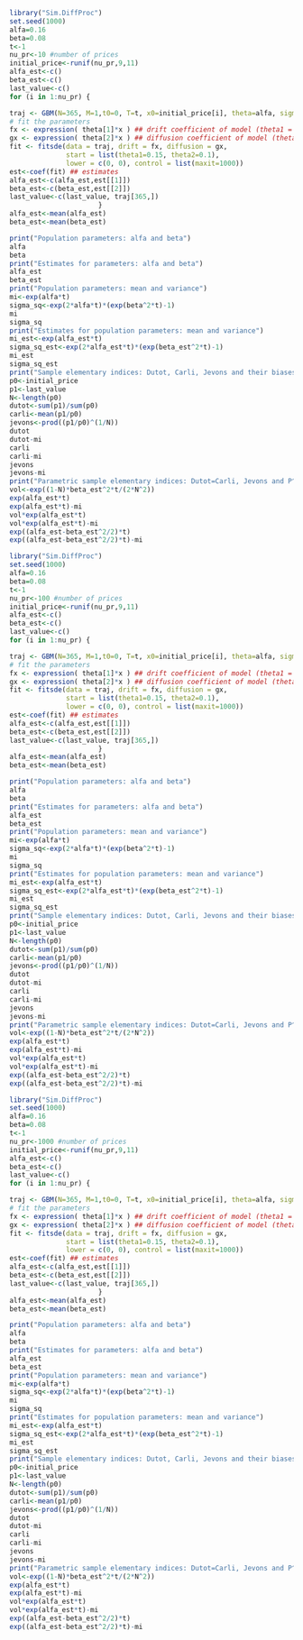 
```{r}
library("Sim.DiffProc")
set.seed(1000)
alfa=0.16
beta=0.08
t<-1
nu_pr<-10 #number of prices
initial_price<-runif(nu_pr,9,11)
alfa_est<-c()
beta_est<-c()
last_value<-c()
for (i in 1:nu_pr) {

traj <- GBM(N=365, M=1,t0=0, T=t, x0=initial_price[i], theta=alfa, sigma=beta)
# fit the parameters
fx <- expression( theta[1]*x ) ## drift coefficient of model (theta1 = theta)
gx <- expression( theta[2]*x ) ## diffusion coefficient of model (theta2 = sigma)
fit <- fitsde(data = traj, drift = fx, diffusion = gx, 
              start = list(theta1=0.15, theta2=0.1), 
              lower = c(0, 0), control = list(maxit=1000))
est<-coef(fit) ## estimates
alfa_est<-c(alfa_est,est[[1]])
beta_est<-c(beta_est,est[[2]])
last_value<-c(last_value, traj[365,])
                      }
alfa_est<-mean(alfa_est)
beta_est<-mean(beta_est)

print("Population parameters: alfa and beta")
alfa
beta
print("Estimates for parameters: alfa and beta")
alfa_est
beta_est
print("Population parameters: mean and variance")
mi<-exp(alfa*t)
sigma_sq<-exp(2*alfa*t)*(exp(beta^2*t)-1)
mi
sigma_sq
print("Estimates for population parameters: mean and variance")
mi_est<-exp(alfa_est*t)
sigma_sq_est<-exp(2*alfa_est*t)*(exp(beta_est^2*t)-1)
mi_est
sigma_sq_est
print("Sample elementary indices: Dutot, Carli, Jevons and their biases")
p0<-initial_price
p1<-last_value
N<-length(p0)
dutot<-sum(p1)/sum(p0)
carli<-mean(p1/p0)
jevons<-prod((p1/p0)^(1/N))
dutot
dutot-mi
carli
carli-mi
jevons
jevons-mi
print("Parametric sample elementary indices: Dutot=Carli, Jevons and P^J and their biases")
vol<-exp((1-N)*beta_est^2*t/(2*N^2))
exp(alfa_est*t)
exp(alfa_est*t)-mi
vol*exp(alfa_est*t)
vol*exp(alfa_est*t)-mi
exp((alfa_est-beta_est^2/2)*t)
exp((alfa_est-beta_est^2/2)*t)-mi


```

```{r}
library("Sim.DiffProc")
set.seed(1000)
alfa=0.16
beta=0.08
t<-1
nu_pr<-100 #number of prices
initial_price<-runif(nu_pr,9,11)
alfa_est<-c()
beta_est<-c()
last_value<-c()
for (i in 1:nu_pr) {

traj <- GBM(N=365, M=1,t0=0, T=t, x0=initial_price[i], theta=alfa, sigma=beta)
# fit the parameters
fx <- expression( theta[1]*x ) ## drift coefficient of model (theta1 = theta)
gx <- expression( theta[2]*x ) ## diffusion coefficient of model (theta2 = sigma)
fit <- fitsde(data = traj, drift = fx, diffusion = gx, 
              start = list(theta1=0.15, theta2=0.1), 
              lower = c(0, 0), control = list(maxit=1000))
est<-coef(fit) ## estimates
alfa_est<-c(alfa_est,est[[1]])
beta_est<-c(beta_est,est[[2]])
last_value<-c(last_value, traj[365,])
                      }
alfa_est<-mean(alfa_est)
beta_est<-mean(beta_est)

print("Population parameters: alfa and beta")
alfa
beta
print("Estimates for parameters: alfa and beta")
alfa_est
beta_est
print("Population parameters: mean and variance")
mi<-exp(alfa*t)
sigma_sq<-exp(2*alfa*t)*(exp(beta^2*t)-1)
mi
sigma_sq
print("Estimates for population parameters: mean and variance")
mi_est<-exp(alfa_est*t)
sigma_sq_est<-exp(2*alfa_est*t)*(exp(beta_est^2*t)-1)
mi_est
sigma_sq_est
print("Sample elementary indices: Dutot, Carli, Jevons and their biases")
p0<-initial_price
p1<-last_value
N<-length(p0)
dutot<-sum(p1)/sum(p0)
carli<-mean(p1/p0)
jevons<-prod((p1/p0)^(1/N))
dutot
dutot-mi
carli
carli-mi
jevons
jevons-mi
print("Parametric sample elementary indices: Dutot=Carli, Jevons and P^J and their biases")
vol<-exp((1-N)*beta_est^2*t/(2*N^2))
exp(alfa_est*t)
exp(alfa_est*t)-mi
vol*exp(alfa_est*t)
vol*exp(alfa_est*t)-mi
exp((alfa_est-beta_est^2/2)*t)
exp((alfa_est-beta_est^2/2)*t)-mi

```

```{r}
library("Sim.DiffProc")
set.seed(1000)
alfa=0.16
beta=0.08
t<-1
nu_pr<-1000 #number of prices
initial_price<-runif(nu_pr,9,11)
alfa_est<-c()
beta_est<-c()
last_value<-c()
for (i in 1:nu_pr) {

traj <- GBM(N=365, M=1,t0=0, T=t, x0=initial_price[i], theta=alfa, sigma=beta)
# fit the parameters
fx <- expression( theta[1]*x ) ## drift coefficient of model (theta1 = theta)
gx <- expression( theta[2]*x ) ## diffusion coefficient of model (theta2 = sigma)
fit <- fitsde(data = traj, drift = fx, diffusion = gx, 
              start = list(theta1=0.15, theta2=0.1), 
              lower = c(0, 0), control = list(maxit=1000))
est<-coef(fit) ## estimates
alfa_est<-c(alfa_est,est[[1]])
beta_est<-c(beta_est,est[[2]])
last_value<-c(last_value, traj[365,])
                      }
alfa_est<-mean(alfa_est)
beta_est<-mean(beta_est)

print("Population parameters: alfa and beta")
alfa
beta
print("Estimates for parameters: alfa and beta")
alfa_est
beta_est
print("Population parameters: mean and variance")
mi<-exp(alfa*t)
sigma_sq<-exp(2*alfa*t)*(exp(beta^2*t)-1)
mi
sigma_sq
print("Estimates for population parameters: mean and variance")
mi_est<-exp(alfa_est*t)
sigma_sq_est<-exp(2*alfa_est*t)*(exp(beta_est^2*t)-1)
mi_est
sigma_sq_est
print("Sample elementary indices: Dutot, Carli, Jevons and their biases")
p0<-initial_price
p1<-last_value
N<-length(p0)
dutot<-sum(p1)/sum(p0)
carli<-mean(p1/p0)
jevons<-prod((p1/p0)^(1/N))
dutot
dutot-mi
carli
carli-mi
jevons
jevons-mi
print("Parametric sample elementary indices: Dutot=Carli, Jevons and P^J and their biases")
vol<-exp((1-N)*beta_est^2*t/(2*N^2))
exp(alfa_est*t)
exp(alfa_est*t)-mi
vol*exp(alfa_est*t)
vol*exp(alfa_est*t)-mi
exp((alfa_est-beta_est^2/2)*t)
exp((alfa_est-beta_est^2/2)*t)-mi

```